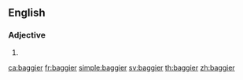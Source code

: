 ==English==

===Adjective===
{{head|en}}

# {{en-comparative of|baggy}}

[[ca:baggier]]
[[fr:baggier]]
[[simple:baggier]]
[[sv:baggier]]
[[th:baggier]]
[[zh:baggier]]